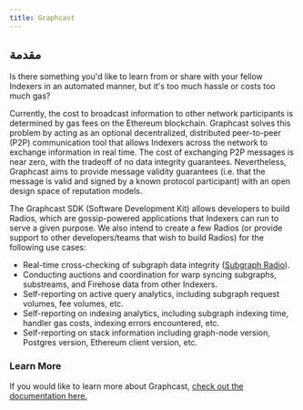 ```yaml
---
title: Graphcast
---
```


## مقدمة

Is there something you'd like to learn from or share with your fellow Indexers in an automated manner, but it's too much hassle or costs too much gas?

Currently, the cost to broadcast information to other network participants is determined by gas fees on the Ethereum blockchain. Graphcast solves this problem by acting as an optional decentralized, distributed peer-to-peer (P2P) communication tool that allows Indexers across the network to exchange information in real time. The cost of exchanging P2P messages is near zero, with the tradeoff of no data integrity guarantees. Nevertheless, Graphcast aims to provide message validity guarantees (i.e. that the message is valid and signed by a known protocol participant) with an open design space of reputation models.

The Graphcast SDK (Software Development Kit) allows developers to build Radios, which are gossip-powered applications that Indexers can run to serve a given purpose. We also intend to create a few Radios (or provide support to other developers/teams that wish to build Radios) for the following use cases:

-   Real-time cross-checking of subgraph data integrity ([Subgraph Radio](https://docs.graphops.xyz/graphcast/radios/subgraph-radio)).
-   Conducting auctions and coordination for warp syncing subgraphs, substreams, and Firehose data from other Indexers.
-   Self-reporting on active query analytics, including subgraph request volumes, fee volumes, etc.
-   Self-reporting on indexing analytics, including subgraph indexing time, handler gas costs, indexing errors encountered, etc.
-   Self-reporting on stack information including graph-node version, Postgres version, Ethereum client version, etc.

### Learn More

If you would like to learn more about Graphcast, [check out the documentation here.](https://docs.graphops.xyz/graphcast/intro)
